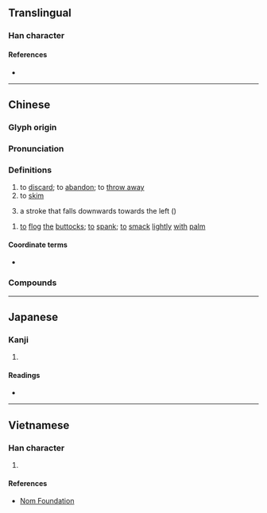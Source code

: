 {{character info}}
==Translingual==

===Han character===
{{Han char|rn=64|rad=手|as=12|sn=15|four=58040|canj=QFBK|ids=⿰扌敝}}

====References====
* {{Han ref|kx=0453.220|dkj=12678|dj=0803.050|hdz=31945.050|uh=6487|ud=25735|bh=BA4A|bd=47690}}

----

==Chinese==
{{zh-forms}}

===Glyph origin===
{{Han etym}}

===Pronunciation===
{{zh-pron
|m=piē,piě
|m_note=piē - "discard, abandon, skim, throw away"; piě - "left falling stroke"
|m-s=
|c=pit3
|c-t=
|g=
|h=pfs=phiet
|j=
|mb=
|md=piék
|mn=phiat/qz,tw,xm:phoat
|mn_note=phiat - literary; phoat - vernacular
|mn-t=
|w=
|x=
|oc=y
|cat=v,n
}}

===Definitions===
{{zh-hanzi}}

# to [[discard]]; to [[abandon]]; to [[throw away]]
# to [[skim]]
# {{lb|zh|Chinese calligraphy}} a stroke that falls downwards towards the left ({{m|mul|㇒}})

# {{lb|zh|Hakka}} [[to]] [[flog]] [[the]] [[buttock]]s; [[to]] [[spank]]; [[to]] [[smack]] [[lightly]] [[with]] [[palm]]

====Coordinate terms====
* {{list:basic character strokes/zh}}

===Compounds===
{{zh-der|一撇|丟撇|乾撇下|假撇清|兩撇鬍|坡撇|左撇子|平撇|打撇|打水撇兒|披撇|拋撇|拿三撇四|撇下|撇假|撇呆打墮|撇呵|撇嘴|撇地|撇嵌|撇弔|撇強|撇打|撇抗|撇撒|撇杖兒|撇架子|撇棄|撇欠|撇油|撇油兒|撇清|撇演|撇漾|撇火石|撇然|撇罷|撇脫|撇蘭|撇賴|撇閃|撇開|撇除|撇風|撇齒拉嘴|擣虛撇抗|有撇斷|蘭葉撇|撇點|撇號}}

{{zh-cat|Calligraphy}}

----

==Japanese==

===Kanji===
{{ja-kanji|grade=|rs=手12}}

# {{rfdef|ja|sort=手12}}

====Readings====
* {{ja-readings|on=[[へつ]] (hetsu), [[へち]] (hechi), [[へい]] (hei)|kun=[[ぬぐう]] (nuguu)}}

----

==Vietnamese==

===Han character===
{{vi-hantu|rs=手12|[[phét]], [[phết]], [[phệt]], [[phiết]]}}

# {{rfdef|vi|sort=手12}}

====References====
* [http://nomfoundation.org/common/nom_details.php?codepoint=6487 Nom Foundation]